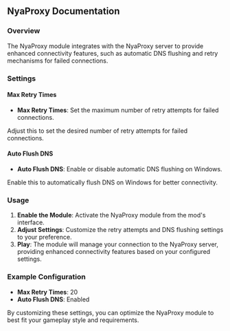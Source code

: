 
## NyaProxy Documentation

### Overview
The NyaProxy module integrates with the NyaProxy server to provide enhanced connectivity features, such as automatic DNS flushing and retry mechanisms for failed connections.

### Settings

#### Max Retry Times
- **Max Retry Times**: Set the maximum number of retry attempts for failed connections.

<Callout type="default" emoji="️👾">
Adjust this to set the desired number of retry attempts for failed connections.
</Callout>

#### Auto Flush DNS
- **Auto Flush DNS**: Enable or disable automatic DNS flushing on Windows.

<Callout type="default" emoji="️👾">
Enable this to automatically flush DNS on Windows for better connectivity.
</Callout>

### Usage
1. **Enable the Module**: Activate the NyaProxy module from the mod's interface.
2. **Adjust Settings**: Customize the retry attempts and DNS flushing settings to your preference.
3. **Play**: The module will manage your connection to the NyaProxy server, providing enhanced connectivity features based on your configured settings.

### Example Configuration
- **Max Retry Times**: 20
- **Auto Flush DNS**: Enabled

By customizing these settings, you can optimize the NyaProxy module to best fit your gameplay style and requirements.